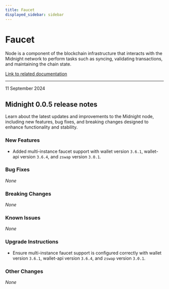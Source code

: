 ```yaml
---
title: Faucet
displayed_sidebar: sidebar
---
```


# Faucet

Node is a component of the blockchain infrastructure that interacts with the Midnight network to perform tasks such as syncing, validating transactions, and maintaining the chain state.

[Link to related documentation](../../develop/nodes-and-dapps/node-endpoints)

---

<div 
  style={{
    marginTop: '0',
    fontSize: '1rem',
    fontWeight: 'normal',
    marginBottom: '0.5rem'
  }}
>
  11 September 2024
</div>

## Midnight 0.0.5 release notes

Learn about the latest updates and improvements to the Midnight node, including new features, bug fixes, and breaking changes designed to enhance functionality and stability.

### New Features
- Added multi-instance faucet support with wallet version `3.6.1`, wallet-api version `3.6.4`, and `zswap` version `3.0.1`.  

### Bug Fixes
_None_

### Breaking Changes
_None_

### Known Issues
_None_

### Upgrade Instructions
- Ensure multi-instance faucet support is configured correctly with wallet version `3.6.1`, wallet-api version `3.6.4`, and `zswap` version `3.0.1`.  

### Other Changes
_None_
